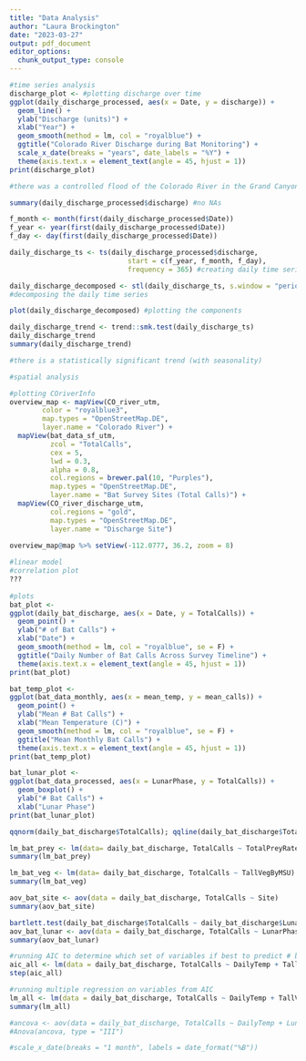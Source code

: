 ```yaml
---
title: "Data Analysis"
author: "Laura Brockington"
date: "2023-03-27"
output: pdf_document
editor_options: 
  chunk_output_type: console
---
```


```r
#time series analysis
discharge_plot <- #plotting discharge over time
ggplot(daily_discharge_processed, aes(x = Date, y = discharge)) +
  geom_line() +
  ylab("Discharge (units)") +
  xlab("Year") +
  geom_smooth(method = lm, col = "royalblue") +
  ggtitle("Colorado River Discharge during Bat Monitoring") +
  scale_x_date(breaks = "years", date_labels = "%Y") +
  theme(axis.text.x = element_text(angle = 45, hjust = 1))
print(discharge_plot)

#there was a controlled flood of the Colorado River in the Grand Canyon Nov, 2018 (huge peak in graph).

summary(daily_discharge_processed$discharge) #no NAs

f_month <- month(first(daily_discharge_processed$Date))
f_year <- year(first(daily_discharge_processed$Date))
f_day <- day(first(daily_discharge_processed$Date))

daily_discharge_ts <- ts(daily_discharge_processed$discharge, 
                             start = c(f_year, f_month, f_day), 
                             frequency = 365) #creating daily time series object

daily_discharge_decomposed <- stl(daily_discharge_ts, s.window = "periodic")
#decomposing the daily time series

plot(daily_discharge_decomposed) #plotting the components

daily_discharge_trend <- trend::smk.test(daily_discharge_ts)
daily_discharge_trend
summary(daily_discharge_trend)

#there is a statistically significant trend (with seasonality)
```

```r
#spatial analysis

#plotting COriverInfo
overview_map <- mapView(CO_river_utm, 
        color = "royalblue3",
        map.types = "OpenStreetMap.DE",
        layer.name = "Colorado River") +
  mapView(bat_data_sf_utm, 
          zcol = "TotalCalls", 
          cex = 5, 
          lwd = 0.3,
          alpha = 0.8,
          col.regions = brewer.pal(10, "Purples"),
          map.types = "OpenStreetMap.DE",
          layer.name = "Bat Survey Sites (Total Calls)") +
  mapView(CO_river_discharge_utm,
          col.regions = "gold",
          map.types = "OpenStreetMap.DE",
          layer.name = "Discharge Site")
  
overview_map@map %>% setView(-112.0777, 36.2, zoom = 8)

```

```r
#linear model
#correlation plot
???
  
#plots
bat_plot <-
ggplot(daily_bat_discharge, aes(x = Date, y = TotalCalls)) +
  geom_point() +
  ylab("# of Bat Calls") +
  xlab("Date") +
  geom_smooth(method = lm, col = "royalblue", se = F) +
  ggtitle("Daily Number of Bat Calls Across Survey Timeline") +
  theme(axis.text.x = element_text(angle = 45, hjust = 1))
print(bat_plot)

bat_temp_plot <-
ggplot(bat_data_monthly, aes(x = mean_temp, y = mean_calls)) +
  geom_point() +
  ylab("Mean # Bat Calls") +
  xlab("Mean Temperature (C)") +
  geom_smooth(method = lm, col = "royalblue", se = F) +
  ggtitle("Mean Monthly Bat Calls") +
  theme(axis.text.x = element_text(angle = 45, hjust = 1))
print(bat_temp_plot)

bat_lunar_plot <-
ggplot(bat_data_processed, aes(x = LunarPhase, y = TotalCalls)) +
  geom_boxplot() +
  ylab("# Bat Calls") +
  xlab("Lunar Phase")
print(bat_lunar_plot)

qqnorm(daily_bat_discharge$TotalCalls); qqline(daily_bat_discharge$TotalCalls)

lm_bat_prey <- lm(data= daily_bat_discharge, TotalCalls ~ TotalPreyRate)
summary(lm_bat_prey)

lm_bat_veg <- lm(data= daily_bat_discharge, TotalCalls ~ TallVegByMSU)
summary(lm_bat_veg)

aov_bat_site <- aov(data = daily_bat_discharge, TotalCalls ~ Site)
summary(aov_bat_site)

bartlett.test(daily_bat_discharge$TotalCalls ~ daily_bat_discharge$LunarPhase)
aov_bat_lunar <- aov(data = daily_bat_discharge, TotalCalls ~ LunarPhase)
summary(aov_bat_lunar)

#running AIC to determine which set of variables if best to predict # bat calls
aic_all <- lm(data = daily_bat_discharge, TotalCalls ~ DailyTemp + TallVegByMSU + LunarPhase + TotalPreyRate + discharge)
step(aic_all)

#running multiple regression on variables from AIC
lm_all <- lm(data = daily_bat_discharge, TotalCalls ~ DailyTemp + TallVegByMSU + LunarPhase + TotalPreyRate + discharge)
summary(lm_all)

#ancova <- aov(data = daily_bat_discharge, TotalCalls ~ DailyTemp + LunarPhase + TotalPreyRate + discharge)
#Anova(ancova, type = "III")

#scale_x_date(breaks = "1 month", labels = date_format("%B"))
```

